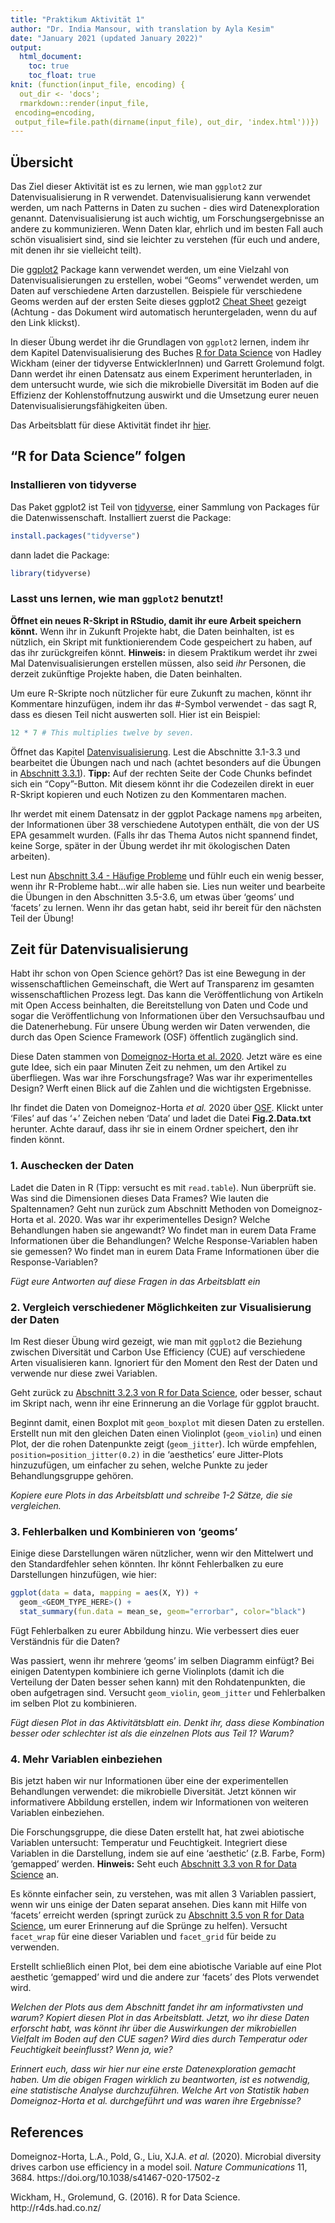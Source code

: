 ```yaml
---
title: "Praktikum Aktivität 1"
author: "Dr. India Mansour, with translation by Ayla Kesim"
date: "January 2021 (updated January 2022)"
output: 
  html_document:
    toc: true
    toc_float: true
knit: (function(input_file, encoding) {
  out_dir <- 'docs';
  rmarkdown::render(input_file,
 encoding=encoding,
 output_file=file.path(dirname(input_file), out_dir, 'index.html'))})
---
```


## Übersicht

Das Ziel dieser Aktivität ist es zu lernen, wie man `ggplot2` zur Datenvisualisierung in R verwendet. Datenvisualisierung kann verwendet werden, um nach Patterns in Daten zu suchen - dies wird Datenexploration genannt. Datenvisualisierung ist auch wichtig, um Forschungsergebnisse an andere zu kommunizieren. Wenn Daten klar, ehrlich und im besten Fall auch schön visualisiert sind, sind sie leichter zu verstehen (für euch und andere, mit denen ihr sie vielleicht teilt).

Die [ggplot2](https://ggplot2.tidyverse.org/) Package kann verwendet werden, um eine Vielzahl von Datenvisualisierungen zu erstellen, wobei "Geoms" verwendet werden, um Daten auf verschiedene Arten darzustellen. Beispiele für verschiedene Geoms werden auf der ersten Seite dieses ggplot2 [Cheat Sheet](https://raw.githubusercontent.com/rstudio/cheatsheets/main/data-visualization.pdf) gezeigt (Achtung - das Dokument wird automatisch heruntergeladen, wenn du auf den Link klickst).

In dieser Übung werdet ihr die Grundlagen von `ggplot2` lernen, indem ihr dem Kapitel Datenvisualisierung des Buches [R for Data Science](https://r4ds.had.co.nz/index.html) von Hadley Wickham (einer der tidyverse EntwicklerInnen) und Garrett Grolemund folgt. Dann werdet ihr einen Datensatz aus einem Experiment herunterladen, in dem untersucht wurde, wie sich die mikrobielle Diversität im Boden auf die Effizienz der Kohlenstoffnutzung auswirkt und die Umsetzung eurer neuen Datenvisualisierungsfähigkeiten üben.

Das Arbeitsblatt für diese Aktivität findet ihr [hier](https://docs.google.com/document/d/1bhtAQCIuzZ82dqD-FLB4_BVT4BPwBN0Sz9VdHbrGDFA/edit?usp=sharing).

## "R for Data Science" folgen

### Installieren von tidyverse

Das Paket ggplot2 ist Teil von [tidyverse](https://www.tidyverse.org/), einer Sammlung von Packages für die Datenwissenschaft. Installiert zuerst die Package:

```r
install.packages("tidyverse")
```

dann ladet die Package:

```r
library(tidyverse)
```

### Lasst uns lernen, wie man `ggplot2` benutzt!

**Öffnet ein neues R-Skript in RStudio, damit ihr eure Arbeit speichern könnt.** Wenn ihr in Zukunft Projekte habt, die Daten beinhalten, ist es nützlich, ein Skript mit funktionierendem Code gespeichert zu haben, auf das ihr zurückgreifen könnt. **Hinweis:** in diesem Praktikum werdet ihr zwei Mal Datenvisualisierungen erstellen müssen, also seid *ihr* Personen, die derzeit zukünftige Projekte haben, die Daten beinhalten. 

Um eure R-Skripte noch nützlicher für eure Zukunft zu machen, könnt ihr Kommentare hinzufügen, indem ihr das #-Symbol verwendet - das sagt R, dass es diesen Teil nicht auswerten soll. Hier ist ein Beispiel:

```r
12 * 7 # This multiplies twelve by seven.
```

Öffnet das Kapitel [Datenvisualisierung](https://r4ds.had.co.nz/data-visualisation.html). Lest die Abschnitte 3.1-3.3 und bearbeitet die Übungen nach und nach (achtet besonders auf die Übungen in [Abschnitt 3.3.1](https://r4ds.had.co.nz/data-visualisation.html#exercises-1)). **Tipp:** Auf der rechten Seite der Code Chunks befindet sich ein "Copy"-Button. Mit diesem könnt ihr die Codezeilen direkt in euer R-Skript kopieren und euch Notizen zu den Kommentaren machen.

Ihr werdet mit einem Datensatz in der ggplot Package namens `mpg` arbeiten, der Informationen über 38 verschiedene Autotypen enthält, die von der US EPA gesammelt wurden. (Falls ihr das Thema Autos nicht spannend findet, keine Sorge, später in der Übung werdet ihr mit ökologischen Daten arbeiten).

Lest nun [Abschnitt 3.4 - Häufige Probleme](https://r4ds.had.co.nz/data-visualisation.html#common-problems) und fühlr euch ein wenig besser, wenn ihr R-Probleme habt...wir alle haben sie. Lies nun weiter und bearbeite die Übungen in den Abschnitten 3.5-3.6, um etwas über 'geoms' und 'facets' zu lernen. Wenn ihr das getan habt, seid ihr bereit für den nächsten Teil der Übung!

## Zeit für Datenvisualisierung

Habt ihr schon von Open Science gehört? Das ist eine Bewegung in der wissenschaftlichen Gemeinschaft, die Wert auf Transparenz im gesamten wissenschaftlichen Prozess legt. Das kann die Veröffentlichung von Artikeln mit Open Access beinhalten, die Bereitstellung von Daten und Code und sogar die Veröffentlichung von Informationen über den Versuchsaufbau und die Datenerhebung. Für unsere Übung werden wir Daten verwenden, die durch das Open Science Framework (OSF) öffentlich zugänglich sind.

Diese Daten stammen von [Domeignoz-Horta et al. 2020](https://doi.org/10.1038/s41467-020-17502-z). Jetzt wäre es eine gute Idee, sich ein paar Minuten Zeit zu nehmen, um den Artikel zu überfliegen. Was war ihre Forschungsfrage? Was war ihr experimentelles Design? Werft einen Blick auf die Zahlen und die wichtigsten Ergebnisse.

Ihr findet die Daten von Domeignoz-Horta *et al.* 2020 über [OSF](https://osf.io/qmf8z/). Klickt unter 'Files' auf das '+' Zeichen neben 'Data' und ladet die Datei **Fig.2.Data.txt** herunter. Achte darauf, dass ihr sie in einem Ordner speichert, den ihr finden könnt.

### 1. Auschecken der Daten

Ladet die Daten in R (Tipp: versucht es mit `read.table`). Nun überprüft sie. Was sind die Dimensionen dieses Data Frames? Wie lauten die Spaltennamen? Geht nun zurück zum Abschnitt Methoden von Domeignoz-Horta et al. 2020. Was war ihr experimentelles Design? Welche Behandlungen haben sie angewandt? Wo findet man in eurem Data Frame Informationen über die Behandlungen? Welche Response-Variablen haben sie gemessen? Wo findet man in eurem Data Frame Informationen über die Response-Variablen? 

*Fügt eure Antworten auf diese Fragen in das Arbeitsblatt ein*

### 2. Vergleich verschiedener Möglichkeiten zur Visualisierung der Daten

Im Rest dieser Übung wird gezeigt, wie man mit `ggplot2` die Beziehung zwischen Diversität und Carbon Use Efficiency (CUE) auf verschiedene Arten visualisieren kann. Ignoriert für den Moment den Rest der Daten und verwende nur diese zwei Variablen.

Geht zurück zu [Abschnitt 3.2.3 von R for Data Science](https://r4ds.had.co.nz/data-visualisation.html#a-graphing-template), oder besser, schaut im Skript nach, wenn ihr eine Erinnerung an die Vorlage für ggplot braucht.

Beginnt damit, einen Boxplot mit `geom_boxplot` mit diesen Daten zu erstellen. Erstellt nun mit den gleichen Daten einen Violinplot (`geom_violin`) und einen Plot, der die rohen Datenpunkte zeigt (`geom_jitter`). Ich würde empfehlen, `position=position_jitter(0.2)` in die 'aesthetics' eure Jitter-Plots hinzuzufügen, um einfacher zu sehen, welche Punkte zu jeder Behandlungsgruppe gehören.

*Kopiere eure Plots in das Arbeitsblatt und schreibe 1-2 Sätze, die sie vergleichen.*

### 3. Fehlerbalken und Kombinieren von 'geoms'

Einige diese Darstellungen wären nützlicher, wenn wir den Mittelwert und den Standardfehler sehen könnten. Ihr könnt Fehlerbalken zu eure Darstellungen hinzufügen, wie hier:

```r
ggplot(data = data, mapping = aes(X, Y)) +
  geom_<GEOM_TYPE_HERE>() +
  stat_summary(fun.data = mean_se, geom="errorbar", color="black")
```

Fügt Fehlerbalken zu eurer Abbildung hinzu. Wie verbessert dies euer Verständnis für die Daten?

Was passiert, wenn ihr mehrere 'geoms' im selben Diagramm einfügt? Bei einigen Datentypen kombiniere ich gerne Violinplots (damit ich die Verteilung der Daten besser sehen kann) mit den Rohdatenpunkten, die oben aufgetragen sind. Versucht `geom_violin`, `geom_jitter` und Fehlerbalken im selben Plot zu kombinieren.

*Fügt diesen Plot in das Aktivitätsblatt ein. Denkt ihr, dass diese Kombination besser oder schlechter ist als die einzelnen Plots aus Teil 1? Warum?*

### 4. Mehr Variablen einbeziehen

Bis jetzt haben wir nur Informationen über eine der experimentellen Behandlungen verwendet: die mikrobielle Diversität. Jetzt können wir informativere Abbildung erstellen, indem wir Informationen von weiteren Variablen einbeziehen.

Die Forschungsgruppe, die diese Daten erstellt hat, hat zwei abiotische Variablen untersucht: Temperatur und Feuchtigkeit. Integriert diese Variablen in die Darstellung, indem sie auf eine 'aesthetic' (z.B. Farbe, Form) 'gemapped' werden. **Hinweis:** Seht euch [Abschnitt 3.3 von R for Data Science](https://r4ds.had.co.nz/data-visualisation.html#aesthetic-mappings) an.

Es könnte einfacher sein, zu verstehen, was mit allen 3 Variablen passiert, wenn wir uns einige der Daten separat ansehen. Dies kann mit Hilfe von 'facets' erreicht werden (springt zurück zu [Abschnitt 3.5 von R for Data Science](https://r4ds.had.co.nz/data-visualisation.html#facets), um eurer Erinnerung auf die Sprünge zu helfen). Versucht `facet_wrap` für eine dieser Variablen und `facet_grid` für beide zu verwenden.

Erstellt schließlich einen Plot, bei dem eine abiotische Variable auf eine Plot aesthetic 'gemapped' wird und die andere zur 'facets' des Plots verwendet wird.

*Welchen der Plots aus dem Abschnitt fandet ihr am informativsten und warum? Kopiert diesen Plot in das Arbeitsblatt. Jetzt, wo ihr diese Daten erforscht habt, was könnt ihr über die Auswirkungen der mikrobiellen Vielfalt im Boden auf den CUE sagen? Wird dies durch Temperatur oder Feuchtigkeit beeinflusst? Wenn ja, wie?*

*Erinnert euch, dass wir hier nur eine erste Datenexploration gemacht haben. Um die obigen Fragen wirklich zu beantworten, ist es notwendig, eine statistische Analyse durchzuführen. Welche Art von Statistik haben Domeignoz-Horta et al. durchgeführt und was waren ihre Ergebnisse?*

## References

Domeignoz-Horta, L.A., Pold, G., Liu, XJ.A. *et al.* (2020). Microbial diversity drives carbon use efficiency in a model soil. *Nature Communications* 11, 3684. https://doi.org/10.1038/s41467-020-17502-z

Wickham, H., Grolemund, G. (2016). R for Data Science. http://r4ds.had.co.nz/